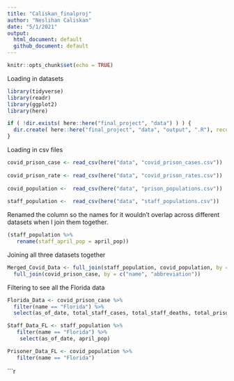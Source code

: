 ```yaml
---
title: "Caliskan_finalproj"
author: "Neslihan Caliskan"
date: "5/1/2021"
output: 
  html_document: default
  github_document: default
---
```


```r
knitr::opts_chunk$set(echo = TRUE)
```

Loading in datasets
```r
library(tidyverse)
library(readr)
library(ggplot2)
library(here)
```


```r
if ( !dir.exists( here::here("final_project", "data") ) ) {
  dir.create( here::here("final_project", "data", "output", ".R"), recursive = TRUE )
}

```

Loading in csv files
```r
covid_prison_case <- read_csv(here("data", "covid_prison_cases.csv"))
                       
covid_prison_rate <- read_csv(here("data", "covid_prison_rates.csv"))
                       
covid_population <-  read_csv(here("data", "prison_populations.csv"))
                   
staff_population <-  read_csv(here("data", "staff_populations.csv"))

```


Renamed the column so the names for it wouldn't overlap across different datasets when I join them together.
```r
(staff_population %>% 
   rename(staff_april_pop = april_pop))

```

Joining all three datasets together
```r
Merged_Covid_Data <- full_join(staff_population, covid_population, by = c("name", "abbreviation")) %>% 
  full_join(covid_prison_case, by = c("name", "abbreviation"))

```

Filtering to see all the Florida data
```r
Florida_Data <- covid_prison_case %>% 
  filter(name == "Florida") %>% 
  select(as_of_date, total_staff_cases, total_staff_deaths, total_prisoner_cases, total_prisoner_deaths)
```


```r
Staff_Data_FL <- staff_population %>% 
   filter(name == "Florida") %>% 
    select(as_of_date, april_pop)

```


```r
Prisoner_Data_FL <- covid_population %>% 
   filter(name == "Florida") 
```


```r
